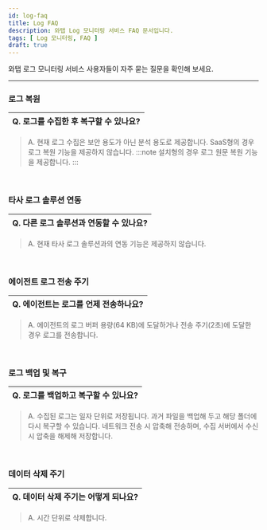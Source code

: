```yaml
---
id: log-faq
title: Log FAQ
description: 와탭 Log 모니터링 서비스 FAQ 문서입니다.
tags: [ Log 모니터링, FAQ ]
draft: true
---
```


와탭 로그 모니터링 서비스 사용자들이 자주 묻는 질문을 확인해 보세요. 

---

<div class ='faq'>

### 로그 복원

|Q. 로그를 수집한 후 복구할 수 있나요?|
|---|

> A. 현재 로그 수집은 보안 용도가 아닌 분석 용도로 제공합니다. SaaS형의 경우 로그 복원 기능을 제공하지 않습니다. 
>:::note
>설치형의 경우 로그 원문 복원 기능을 제공합니다.
>:::

<br/>

### 타사 로그 솔루션 연동

|Q. 다른 로그 솔루션과 연동할 수 있나요?|
|---|

>A. 현재 타사 로그 솔루션과의 연동 기능은 제공하지 않습니다.

<br/>

### 에이전트 로그 전송 주기

|Q. 에이전트는 로그를 언제 전송하나요?|
|---|

>A. 에이전트의 로그 버퍼 용량(64 KB)에 도달하거나 전송 주기(2초)에 도달한 경우 로그를 전송합니다.

<br/>

### 로그 백업 및 복구

|Q. 로그를 백업하고 복구할 수 있나요?|
|---|

>A. 수집된 로그는 일자 단위로 저장됩니다. 과거 파일을 백업해 두고 해당 폴더에 다시 복구할 수 있습니다. 네트워크 전송 시 압축해 전송하며, 수집 서버에서 수신 시 압축을 해제해 저장합니다.

<br/>

### 데이터 삭제 주기

|Q. 데이터 삭제 주기는 어떻게 되나요?|
|---|

>A. 시간 단위로 삭제합니다.

<br/>

</div>